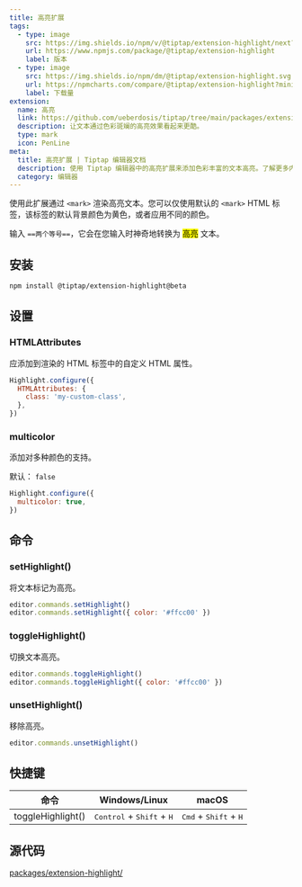 ```yaml
---
title: 高亮扩展
tags:
  - type: image
    src: https://img.shields.io/npm/v/@tiptap/extension-highlight/next?label=版本
    url: https://www.npmjs.com/package/@tiptap/extension-highlight
    label: 版本
  - type: image
    src: https://img.shields.io/npm/dm/@tiptap/extension-highlight.svg
    url: https://npmcharts.com/compare/@tiptap/extension-highlight?minimal=true
    label: 下载量
extension:
  name: 高亮
  link: https://github.com/ueberdosis/tiptap/tree/main/packages/extension-highlight
  description: 让文本通过色彩斑斓的高亮效果看起来更酷。
  type: mark
  icon: PenLine
meta:
  title: 高亮扩展 | Tiptap 编辑器文档
  description: 使用 Tiptap 编辑器中的高亮扩展来添加色彩丰富的文本高亮。了解更多内容请查看我们的文档！
  category: 编辑器
---
```



使用此扩展通过 `<mark>` 渲染高亮文本。您可以仅使用默认的 `<mark>` HTML 标签，该标签的默认背景颜色为黄色，或者应用不同的颜色。

输入 `==两个等号==`，它会在您输入时神奇地转换为 <mark>高亮</mark> 文本。

<CodeDemo path="/Marks/Highlight" />

## 安装

```bash
npm install @tiptap/extension-highlight@beta
```

## 设置

### HTMLAttributes

应添加到渲染的 HTML 标签中的自定义 HTML 属性。

```js
Highlight.configure({
  HTMLAttributes: {
    class: 'my-custom-class',
  },
})
```

### multicolor

添加对多种颜色的支持。

默认： `false`

```js
Highlight.configure({
  multicolor: true,
})
```

## 命令

### setHighlight()

将文本标记为高亮。

```js
editor.commands.setHighlight()
editor.commands.setHighlight({ color: '#ffcc00' })
```

### toggleHighlight()

切换文本高亮。

```js
editor.commands.toggleHighlight()
editor.commands.toggleHighlight({ color: '#ffcc00' })
```

### unsetHighlight()

移除高亮。

```js
editor.commands.unsetHighlight()
```

## 快捷键

| 命令               | Windows/Linux                                        | macOS                                            |
| ----------------- | ---------------------------------------------------- | ------------------------------------------------ |
| toggleHighlight() | <kbd>Control</kbd> + <kbd>Shift</kbd> + <kbd>H</kbd> | <kbd>Cmd</kbd> + <kbd>Shift</kbd> + <kbd>H</kbd> |

## 源代码

[packages/extension-highlight/](https://github.com/ueberdosis/tiptap/blob/main/packages/extension-highlight/)